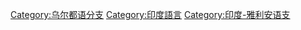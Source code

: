 {{Commonscat|Hindi}}

[[Category:乌尔都语分支|Category:乌尔都语分支]]
[[Category:印度語言|Category:印度語言]]
[[Category:印度-雅利安语支|Category:印度-雅利安语支]]
